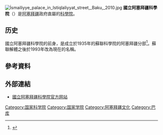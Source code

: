[[File:İsmailiyye_palace_in_Istiqlaliyyat_street,_Baku,_2010.jpg|thumb]]
'''國立阿塞拜疆科學院'''（{{lang-az|Azərbaycan Milli Elmlər Akademiyası}}）是[[阿塞拜疆|阿塞拜疆]]政府直屬的[[科學院|科學院]]。

==历史==
國立阿塞拜疆科學院的前身，是成立於1935年的蘇聯科學院的阿塞拜疆分部<ref name="about">{{lang|en|{{cite web|title= Date of establishment|url= http://www.elm.az/pages/istoriya-osnovaniya|publisher= National Academy of Sciences of Azerbaijan|accessdate= 2015-08-30|date= 2015-08-26|archive-date= 2021-04-30|archive-url= https://web.archive.org/web/20210430162817/http://elm.az/pages/istoriya-osnovaniya|dead-url= no}}}}</ref>。蘇聯解體之後於1993年改為現在的名稱。

== 參考資料 ==
{{Reflist}}

== 外部連結 ==
{{Commonscat|National Academy of Sciences of Azerbaijan}}
* [http://www.elm.az 國立阿塞拜疆科學院官方网站] {{WebCite|url=https://www.webcitation.org/67x8ofa8b?url=http://www.science.gov.az/az/index.php |date=20120526165347 |dateformat=iso }} {{az icon}} {{en icon}} {{ru icon}}

{{Azerbaijan-stub}}
{{國際科學理事會}}

[[Category:国家科学院|Category:国家科学院]]
[[Category:国家学院|Category:国家学院]]
[[Category:阿塞拜疆文化|Category:阿塞拜疆文化]]
[[Category:巴库|Category:巴库]]